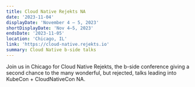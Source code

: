 ```yaml
---
title: Cloud Native Rejekts NA
date: '2023-11-04'
displayDate: 'November 4 – 5, 2023'
shortDisplayDate: 'Nov 4–5, 2023'
endsDate: '2023-11-05'
location: 'Chicago, IL'
link: 'https://cloud-native.rejekts.io'
summary: Cloud Native b-side talks
---
```


Join us in Chicago for Cloud Native Rejekts, the b-side conference giving a second chance to the many wonderful, but rejected, talks leading into KubeCon + CloudNativeCon NA.
